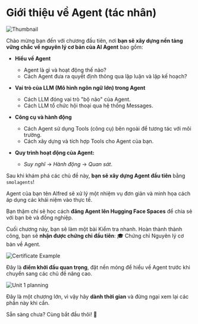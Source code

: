 # Giới thiệu về Agent (tác nhân)

<img src="https://huggingface.co/datasets/agents-course/course-images/resolve/main/en/unit1/thumbnail.jpg" alt="Thumbnail"/>

Chào mừng bạn đến với chương đầu tiên, nơi **bạn sẽ xây dựng nền tảng vững chắc về nguyên lý cơ bản của AI Agent** bao gồm:

- **Hiểu về Agent**  
  - Agent là gì và hoạt động thế nào?  
  - Cách Agent đưa ra quyết định thông qua lập luận và lập kế hoạch?

- **Vai trò của LLM (Mô hình ngôn ngữ lớn) trong Agent**  
  - Cách LLM đóng vai trò "bộ não" của Agent.  
  - Cách LLM tổ chức hội thoại qua hệ thống Messages.

- **Công cụ và hành động**  
  - Cách Agent sử dụng Tools (công cụ) bên ngoài để tương tác với môi trường.  
  - Cách xây dựng và tích hợp Tools cho Agent của bạn.

- **Quy trình hoạt động của Agent:** 
  - *Suy nghĩ* → *Hành động* → *Quan sát*.

Sau khi khám phá các chủ đề này, **bạn sẽ xây dựng Agent đầu tiên** bằng `smolagents`!

Agent của bạn tên Alfred sẽ xử lý một nhiệm vụ đơn giản và minh họa cách áp dụng các khái niệm vào thực tế.

Bạn thậm chí sẽ học cách **đăng Agent lên Hugging Face Spaces** để chia sẻ với bạn bè và đồng nghiệp.

Cuối chương này, bạn sẽ làm một bài Kiểm tra nhanh. Hoàn thành thành công, bạn sẽ **nhận được chứng chỉ đầu tiên**: 🎓 Chứng chỉ Nguyên lý cơ bản về Agent.

<img src="https://huggingface.co/datasets/agents-course/course-images/resolve/main/en/unit1/certificate-example.jpg" alt="Certificate Example"/>

Đây là **điểm khởi đầu quan trọng**, đặt nền móng để hiểu về Agent trước khi chuyển sang các chủ đề nâng cao.

<img src="https://huggingface.co/datasets/agents-course/course-images/resolve/main/en/unit1/whiteboard-no-check.jpg" alt="Unit 1 planning"/>

Đây là một chương lớn, vì vậy hãy **dành thời gian** và đừng ngại xem lại các phần này khi cần.

Sẵn sàng chưa? Cùng bắt đầu thôi! 🚀